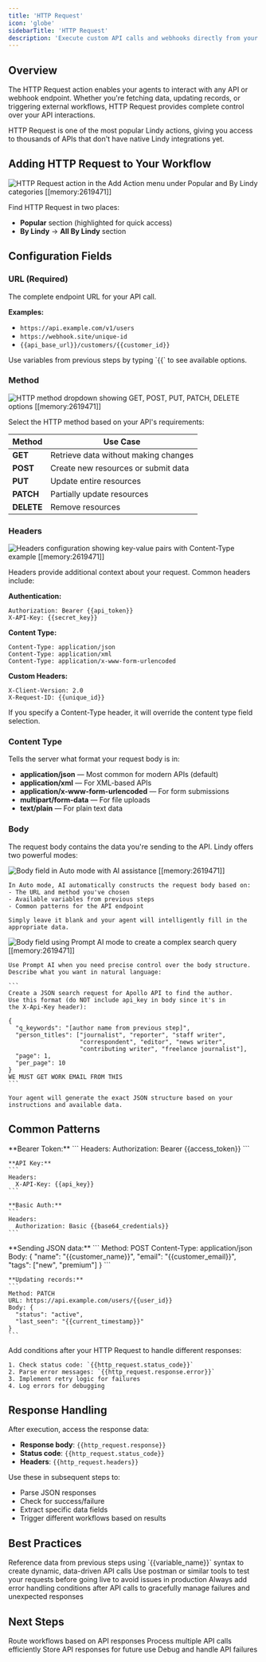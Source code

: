 ```yaml
---
title: 'HTTP Request'
icon: 'globe'
sidebarTitle: 'HTTP Request'
description: 'Execute custom API calls and webhooks directly from your agent workflows'
---
```


## Overview

The HTTP Request action enables your agents to interact with any API or webhook endpoint. Whether you're fetching data, updating records, or triggering external workflows, HTTP Request provides complete control over your API interactions.

<Note>
HTTP Request is one of the most popular Lindy actions, giving you access to thousands of APIs that don't have native Lindy integrations yet.
</Note>

## Adding HTTP Request to Your Workflow

<Frame>
  <img src="/lindy-brand-assets/lindy-http-request.png" alt="HTTP Request action in the Add Action menu under Popular and By Lindy categories [[memory:2619471]]" />
</Frame>

Find HTTP Request in two places:
- **Popular** section (highlighted for quick access)
- **By Lindy** → **All By Lindy** section

## Configuration Fields

### URL (Required)
The complete endpoint URL for your API call.

**Examples:**
- `https://api.example.com/v1/users`
- `https://webhook.site/unique-id`
- `{{api_base_url}}/customers/{{customer_id}}`

<Tip>
Use variables from previous steps by typing `{{` to see available options.
</Tip>

### Method

<Frame>
  <img src="/lindy-brand-assets/lindy-http-method.png" alt="HTTP method dropdown showing GET, POST, PUT, PATCH, DELETE options [[memory:2619471]]" />
</Frame>

Select the HTTP method based on your API's requirements:

| Method | Use Case |
|--------|----------|
| **GET** | Retrieve data without making changes |
| **POST** | Create new resources or submit data |
| **PUT** | Update entire resources |
| **PATCH** | Partially update resources |
| **DELETE** | Remove resources |

### Headers

<Frame>
  <img src="/lindy-brand-assets/lindy-http-headers.png" alt="Headers configuration showing key-value pairs with Content-Type example [[memory:2619471]]" />
</Frame>

Headers provide additional context about your request. Common headers include:

**Authentication:**
```
Authorization: Bearer {{api_token}}
X-API-Key: {{secret_key}}
```

**Content Type:**
```
Content-Type: application/json
Content-Type: application/xml
Content-Type: application/x-www-form-urlencoded
```

**Custom Headers:**
```
X-Client-Version: 2.0
X-Request-ID: {{unique_id}}
```

<Note>
If you specify a Content-Type header, it will override the content type field selection.
</Note>

### Content Type

Tells the server what format your request body is in:

- **application/json** — Most common for modern APIs (default)
- **application/xml** — For XML-based APIs
- **application/x-www-form-urlencoded** — For form submissions
- **multipart/form-data** — For file uploads
- **text/plain** — For plain text data

### Body

The request body contains the data you're sending to the API. Lindy offers two powerful modes:

<Tabs>
  <Tab title="Auto Mode">
    <Frame>
      <img src="/lindy-brand-assets/lindy-http-body.png" alt="Body field in Auto mode with AI assistance [[memory:2619471]]" />
    </Frame>
    
    In Auto mode, AI automatically constructs the request body based on:
    - The URL and method you've chosen
    - Available variables from previous steps
    - Common patterns for the API endpoint
    
    Simply leave it blank and your agent will intelligently fill in the appropriate data.
  </Tab>
  
  <Tab title="Prompt AI Mode">
    <Frame>
      <img src="/lindy-brand-assets/lindy-http-request-body-prompt-example.png" alt="Body field using Prompt AI mode to create a complex search query [[memory:2619471]]" />
    </Frame>
    
    Use Prompt AI when you need precise control over the body structure. Describe what you want in natural language:
    
    ```
    Create a JSON search request for Apollo API to find the author. 
    Use this format (do NOT include api_key in body since it's in 
    the X-Api-Key header):
    
    {
      "q_keywords": "[author name from previous step]",
      "person_titles": ["journalist", "reporter", "staff writer", 
                        "correspondent", "editor", "news writer",
                        "contributing writer", "freelance journalist"],
      "page": 1,
      "per_page": 10
    }
    WE MUST GET WORK EMAIL FROM THIS
    ```
    
    Your agent will generate the exact JSON structure based on your instructions and available data.
  </Tab>
</Tabs>

## Common Patterns

<AccordionGroup>
  <Accordion title="Authentication">
    **Bearer Token:**
    ```
    Headers:
      Authorization: Bearer {{access_token}}
    ```
    
    **API Key:**
    ```
    Headers:
      X-API-Key: {{api_key}}
    ```
    
    **Basic Auth:**
    ```
    Headers:
      Authorization: Basic {{base64_credentials}}
    ```
  </Accordion>
  
  <Accordion title="Working with JSON APIs">
    **Sending JSON data:**
    ```
    Method: POST
    Content-Type: application/json
    Body: {
      "name": "{{customer_name}}",
      "email": "{{customer_email}}",
      "tags": ["new", "premium"]
    }
    ```
    
    **Updating records:**
    ```
    Method: PATCH
    URL: https://api.example.com/users/{{user_id}}
    Body: {
      "status": "active",
      "last_seen": "{{current_timestamp}}"
    }
    ```
  </Accordion>
  
  <Accordion title="Error Handling">
    Add conditions after your HTTP Request to handle different responses:
    
    1. Check status code: `{{http_request.status_code}}`
    2. Parse error messages: `{{http_request.response.error}}`
    3. Implement retry logic for failures
    4. Log errors for debugging
  </Accordion>
</AccordionGroup>

## Response Handling

After execution, access the response data:

- **Response body**: `{{http_request.response}}`
- **Status code**: `{{http_request.status_code}}`
- **Headers**: `{{http_request.headers}}`

Use these in subsequent steps to:
- Parse JSON responses
- Check for success/failure
- Extract specific data fields
- Trigger different workflows based on results

## Best Practices

<AccordionGroup>
  <Accordion title="Use Variables">
    Reference data from previous steps using `{{variable_name}}` syntax to create dynamic, data-driven API calls
  </Accordion>
  
  <Accordion title="Test First">
    Use postman or similar tools to test your requests before going live to avoid issues in production
  </Accordion>
  
  <Accordion title="Handle Errors">
    Always add error handling conditions after API calls to gracefully manage failures and unexpected responses
  </Accordion>
  
</AccordionGroup>

## Next Steps

<CardGroup cols={2}>
  <Card title="Conditions" href="/fundamentals/lindy-101/conditions" icon="network-wired">
    Route workflows based on API responses
  </Card>
  <Card title="Looping" href="/fundamentals/lindy-101/looping" icon="arrows-repeat">
    Process multiple API calls efficiently
  </Card>
  <Card title="Knowledge Base" href="/fundamentals/lindy-101/knowledge-base" icon="database">
    Store API responses for future use
  </Card>
  <Card title="Error Handling" href="/testing/debugging" icon="bug">
    Debug and handle API failures
  </Card>
</CardGroup>